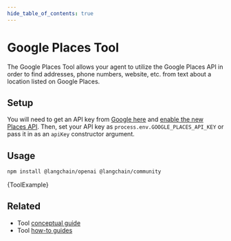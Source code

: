 ```yaml
---
hide_table_of_contents: true
---
```



# Google Places Tool

The Google Places Tool allows your agent to utilize the Google Places API in order to find addresses,
phone numbers, website, etc. from text about a location listed on Google Places.

## Setup

You will need to get an API key from [Google here](https://developers.google.com/maps/documentation/places/web-service/overview)
and [enable the new Places API](https://console.cloud.google.com/apis/library/places.googleapis.com). Then, set your API key
as `process.env.GOOGLE_PLACES_API_KEY` or pass it in as an `apiKey` constructor argument.

## Usage


<IntegrationInstallTooltip></IntegrationInstallTooltip>

```bash npm2yarn
npm install @langchain/openai @langchain/community
```


<CodeBlock language="typescript">{ToolExample}</CodeBlock>


## Related

- Tool [conceptual guide](/docs/concepts/#tools)
- Tool [how-to guides](/docs/how_to/#tools)
